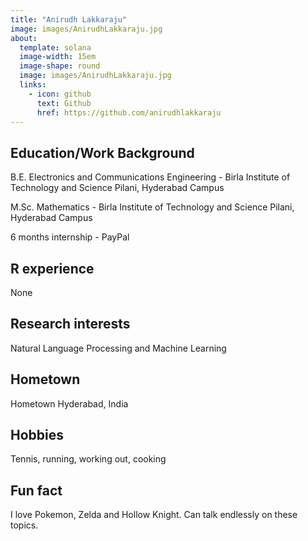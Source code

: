```yaml
---
title: "Anirudh Lakkaraju"
image: images/AnirudhLakkaraju.jpg
about:
  template: solana
  image-width: 15em
  image-shape: round
  image: images/AnirudhLakkaraju.jpg
  links:
    - icon: github
      text: Github
      href: https://github.com/anirudhlakkaraju
---
```


## Education/Work Background

B.E. Electronics and Communications Engineering - Birla Institute of Technology and Science Pilani, Hyderabad Campus

M.Sc. Mathematics - Birla Institute of Technology and Science Pilani, Hyderabad Campus

6 months internship - PayPal

## R experience

None

## Research interests

Natural Language Processing and Machine Learning

## Hometown

Hometown Hyderabad, India

## Hobbies

Tennis, running, working out, cooking

## Fun fact

I love Pokemon, Zelda and Hollow Knight. Can talk endlessly on these topics.
